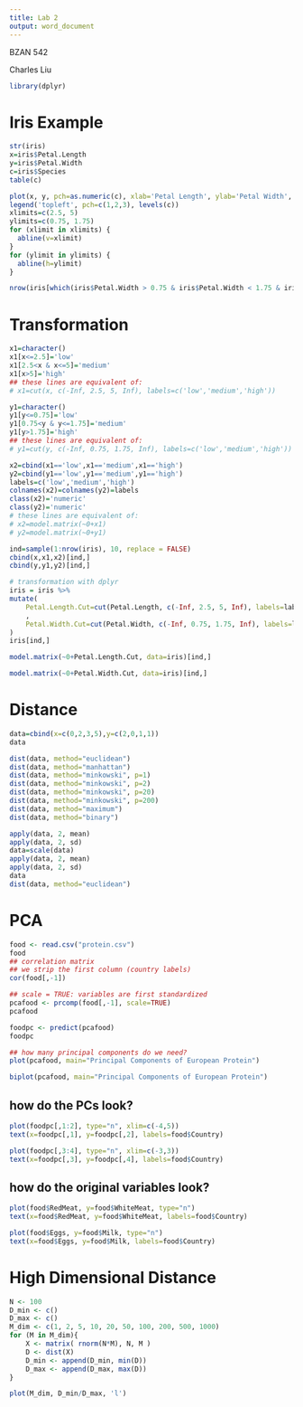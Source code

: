 ```yaml
---
title: Lab 2
output: word_document
---
```


BZAN 542

Charles Liu

```r
library(dplyr)
```

# Iris Example

```r
str(iris)
x=iris$Petal.Length
y=iris$Petal.Width
c=iris$Species
table(c)
```

```r
plot(x, y, pch=as.numeric(c), xlab='Petal Length', ylab='Petal Width', main ='Iris')
legend('topleft', pch=c(1,2,3), levels(c))
xlimits=c(2.5, 5)
ylimits=c(0.75, 1.75)
for (xlimit in xlimits) {
  abline(v=xlimit)
}
for (ylimit in ylimits) {
  abline(h=ylimit)
}

nrow(iris[which(iris$Petal.Width > 0.75 & iris$Petal.Width < 1.75 & iris$Petal.Length > 2.5 & iris$Petal.Length < 5),])
```

# Transformation

```r
x1=character()
x1[x<=2.5]='low'
x1[2.5<x & x<=5]='medium'
x1[x>5]='high'
## these lines are equivalent of:
# x1=cut(x, c(-Inf, 2.5, 5, Inf), labels=c('low','medium','high'))

y1=character()
y1[y<=0.75]='low'
y1[0.75<y & y<=1.75]='medium'
y1[y>1.75]='high'
## these lines are equivalent of:
# y1=cut(y, c(-Inf, 0.75, 1.75, Inf), labels=c('low','medium','high'))

x2=cbind(x1=='low',x1=='medium',x1=='high')
y2=cbind(y1=='low',y1=='medium',y1=='high')
labels=c('low','medium','high')
colnames(x2)=colnames(y2)=labels
class(x2)='numeric'
class(y2)='numeric'
# these lines are equivalent of:
# x2=model.matrix(~0+x1)
# y2=model.matrix(~0+y1)
```

```r
ind=sample(1:nrow(iris), 10, replace = FALSE)
cbind(x,x1,x2)[ind,]
cbind(y,y1,y2)[ind,]
```

```r
# transformation with dplyr
iris = iris %>%
mutate(
    Petal.Length.Cut=cut(Petal.Length, c(-Inf, 2.5, 5, Inf), labels=labels)
    ,
    Petal.Width.Cut=cut(Petal.Width, c(-Inf, 0.75, 1.75, Inf), labels=labels)
)
iris[ind,]
```

```r
model.matrix(~0+Petal.Length.Cut, data=iris)[ind,]
```

```r
model.matrix(~0+Petal.Width.Cut, data=iris)[ind,]
```

# Distance

```r
data=cbind(x=c(0,2,3,5),y=c(2,0,1,1))
data
```

```r
dist(data, method="euclidean")
dist(data, method="manhattan")
dist(data, method="minkowski", p=1)
dist(data, method="minkowski", p=2)
dist(data, method="minkowski", p=20)
dist(data, method="minkowski", p=200)
dist(data, method="maximum")
dist(data, method="binary")
```

```r
apply(data, 2, mean)
apply(data, 2, sd)
data=scale(data)
apply(data, 2, mean)
apply(data, 2, sd)
data
dist(data, method="euclidean")
```

# PCA

```r
food <- read.csv("protein.csv")
food
## correlation matrix
## we strip the first column (country labels)
cor(food[,-1])
```

```r
## scale = TRUE: variables are first standardized
pcafood <- prcomp(food[,-1], scale=TRUE)
pcafood
```

```r
foodpc <- predict(pcafood)
foodpc
```

```r
## how many principal components do we need?
plot(pcafood, main="Principal Components of European Protein")
```

```r
biplot(pcafood, main="Principal Components of European Protein")
```

## how do the PCs look?

```r
plot(foodpc[,1:2], type="n", xlim=c(-4,5))
text(x=foodpc[,1], y=foodpc[,2], labels=food$Country)
```

```r
plot(foodpc[,3:4], type="n", xlim=c(-3,3))
text(x=foodpc[,3], y=foodpc[,4], labels=food$Country)
```

## how do the original variables look?

```r
plot(food$RedMeat, y=food$WhiteMeat, type="n")
text(x=food$RedMeat, y=food$WhiteMeat, labels=food$Country)
```

```r
plot(food$Eggs, y=food$Milk, type="n")
text(x=food$Eggs, y=food$Milk, labels=food$Country)
```

# High Dimensional Distance

```r
N <- 100
D_min <- c()
D_max <- c()
M_dim <- c(1, 2, 5, 10, 20, 50, 100, 200, 500, 1000)
for (M in M_dim){
    X <- matrix( rnorm(N*M), N, M )
    D <- dist(X)
    D_min <- append(D_min, min(D))
    D_max <- append(D_max, max(D))
}
```

```r
plot(M_dim, D_min/D_max, 'l')
```